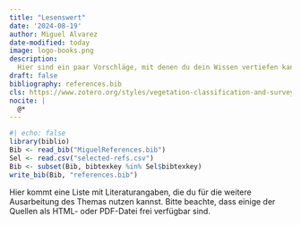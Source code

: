 ```yaml
---
title: "Lesenswert"
date: '2024-08-19'
author: Miguel Alvarez
date-modified: today
image: logo-books.png
description:
  Hier sind ein paar Vorschläge, mit denen du dein Wissen vertiefen kannst.
draft: false
bibliography: references.bib
cls: https://www.zotero.org/styles/vegetation-classification-and-survey.cls
nocite: |
  @*
---
```


```r
#| echo: false
library(biblio)
Bib <- read_bib("MiguelReferences.bib")
Sel <- read.csv("selected-refs.csv")
Bib <- subset(Bib, bibtexkey %in% Sel$bibtexkey)
write_bib(Bib, "references.bib")
```

Hier kommt eine Liste mit Literaturangaben, die du für die weitere Ausarbeitung des Themas nutzen kannst.
Bitte beachte, dass einige der Quellen als HTML- oder PDF-Datei frei verfügbar sind.
